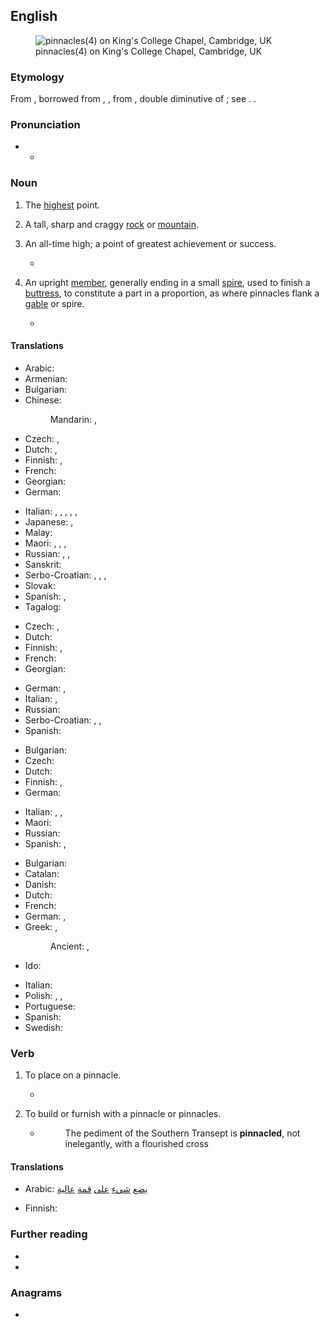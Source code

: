 ==English==
[[File:20130808_Kings_College_Chapel_Closeup_01.jpg|thumb|pinnacles(4) on King's College Chapel, Cambridge, UK]]

===Etymology===
From {{inh|en|enm|-}}, borrowed from {{der|en|fro|pinacle}}, {{m|fro|pinnacle}}, from {{der|en|LL.|pinnaculum||a peak, pinnacle}}, double diminutive of {{der|en|la|pinna||a pinnacle}}; see {{m|en|pin}}. {{doublet|en|panache}}.

===Pronunciation===
* {{IPA|en|/ˈpɪnəkəl/}}
** {{audio|en|LL-Q1860 (eng)-Vealhurl-pinnacle.wav|Audio (UK)}}

===Noun===
{{en-noun}}

# The [[high]]est point.
#: {{syn|en|acme|peak|summit}}
#: {{ant|en|nadir}}
# {{lb|en|geology}} A tall, sharp and craggy [[rock]] or [[mountain]].
#: {{cot|en|sea stack}}
# {{lb|en|figuratively}} An all-time high; a point of greatest achievement or success.
#: {{syn|en|Thesaurus:apex}}
#* {{quote-journal|1=en|year=2018|author=James Lambert|title=A multitude of ‘lishes’: The nomenclature of hybridity|journal=English World-Wide| page=7| url=https://www.researchgate.net/publication/318367113_A_multitude_of_lishes_The_nomenclature_of_hybridity| text=The '''pinnacle''' of the effort to fix restrictive meanings to a set of terminology can be found in two papers in ''American Speech'' by Feinsilver (1979, 1980).}}
# {{lb|en|architectural element}} An upright [[member]], generally ending in a small [[spire]], used to finish a [[buttress]], to constitute a part in a proportion, as where pinnacles flank a [[gable]] or spire.
#* {{RQ:Milton Paradise Lost|book=3|passage=Some renowned metropolis / With glistering spires and '''pinnacles''' around.}}

====Translations====
{{trans-top|highest point}}
* Arabic: {{t|ar|قِمَّة|f}}
* Armenian: {{t+|hy|գագաթնակետ}}
* Bulgarian: {{t|bg|връхна точка|f}}
* Chinese:
*: Mandarin: {{t+|cmn|巔峰|sc=Hani}}, {{t+|cmn|巅峰|tr=diānfēng|sc=Hani}}
* Czech: {{t+|cs|vrchol}}, {{t|cs|vrcholek|m}}
* Dutch: {{t+|nl|top|m}}, {{t+|nl|spits|m}}
* Finnish: {{t+|fi|huippu}}, {{t|fi|huippukohta}}
* French: {{t+|fr|cime}}
* Georgian: {{t|ka|მწვერვალი}}
* German: {{t+|de|Gipfel|m}}
{{trans-mid}}
* Italian: {{t+|it|pinnacolo|m}}, {{t+|it|cima|f}}, {{t+|it|picco|m}}, {{t+|it|somma|f}}, {{t+|it|guglia|f}}, {{t+|it|cuspide|f}}
* Japanese: {{t+|ja|頂上|tr=ちょうじょう, chōjō|sc=Jpan}}, {{t+|ja|頂点|tr=ちょうてん, chōten|sc=Jpan}}
* Malay: {{t|ms|puncak}}
* Maori: {{t|mi|karamata}}, {{t|mi|karamatamata}}, {{t|mi|taumata}}, {{t|mi|tihi}}
* Russian: {{t+|ru|пик|m}}, {{t|ru|[[высший|вы́сшая]] [[то́чка]]|f}}, {{t+|ru|верши́на|f}}
* Sanskrit: {{t+|sa|शिरस्|tr=śíras|n}}
* Serbo-Croatian: {{t+|sh|vrh}}, {{t+|sh|vrhunac}}, {{t|sh|врх|m}}, {{t|sh|врхунац|m}}
* Slovak: {{t|sk|vrchol|m}}
* Spanish: {{t+|es|cumbre|f}}, {{t+|es|pináculo|m}}
* Tagalog: {{t|tl|karurukan}}
{{trans-bottom}}

{{trans-top|tall, sharp and craggy rock or mountain}}
* Czech: {{t+|cs|špice|f}}, {{t+|cs|špička|f}}
* Dutch: {{t+|nl|spits|m}}
* Finnish: {{t|fi|[[terävä]] [[huippu]]}}, {{t|fi|kalliopaasi}}
* French: {{t+|fr|pic}}
* Georgian: {{t|ka|მწვერვალი}}
{{trans-mid}}
* German: {{t|de|Felsnadel|f}}, {{t|de|Felsturm|m}}
* Italian: {{t+|it|cima|f}}, {{t+|it|picco|m}}
* Russian: {{t|ru|[[остроконечный|остроконе́чная]] [[скала́]]|f}}
* Serbo-Croatian: {{t+|sh|šiljak}}, {{t+|sh|vrhunac}}, {{t+|sh|vrh}}
* Spanish: {{t+|es|pico|m}}
{{trans-bottom}}

{{trans-top|figuratively: all-time high}}
* Bulgarian: {{t+|bg|връх|m}}
* Czech: {{t|cs|(absolutní) špička|f}}
* Dutch: {{t+|nl|toppunt|n}}
* Finnish: {{t+|fi|kohokohta}}, {{t|fi|huippuhetki}}
* German: {{t+|de|Höhepunkt|m}}
{{trans-mid}}
* Italian: {{t+|it|apogeo|m}}, {{t+|it|culmine|m}}, {{t+|it|apice|m}}
* Maori: {{t|mi|karamata}}
* Russian: {{t+|ru|пик|m}}
* Spanish: {{t+|es|ápice|m}}, {{t+|es|pináculo|m}}
{{trans-bottom}}

{{trans-top|architecture: an upright member}}
* Bulgarian: {{t|bg|шпиц|m}}
* Catalan: {{t+|ca|pinacle|m}}
* Danish: {{t|da|fiale|c}}
* Dutch: {{t+|nl|pinakel|n}}
* French: {{t+|fr|pinacle|m}}
* German: {{t+|de|Pinakel|n}}, {{t|de| Fi­a­le|f}}
* Greek: {{t+|el|κορωνίδα|f}}, {{t+|el|πτερύγιο|n}}
*: Ancient: {{t|grc|κορωνίς|f}}, {{t|grc|πτερύγιον|n}}
* Ido: {{t+|io|pinaklo}}
{{trans-mid}}
* Italian: {{t+|it|pinnacolo|m}}
* Polish: {{t+|pl|pinakiel|m}}, {{t|pl|sterczyna|f}}, {{t+|pl|fiala|f}}
* Portuguese: {{t+|pt|pináculo|m}}
* Spanish: {{t+|es|pináculo|m}}
* Swedish: {{t+|sv|fial|c}}
{{trans-bottom}}

===Verb===
{{en-verb}}

# {{lb|en|transitive}} To place on a pinnacle.
#* {{quote-book|1=en|year=1887|author=H. Rider Haggard|authorlink=H. Rider Haggard|title=She: A History of Adventure|url=http://www.gutenberg.org/files/3155/3155-0.txt|passage=And down this vast gulf upon which we were '''pinnacled''' the great draught dashed and roared, driving clouds and misty wreaths of vapour before it, till we were nearly blinded, and utterly confused.}}
# {{lb|en|transitive}} To build or furnish with a pinnacle or pinnacles.
#* {{RQ:Warton Kiddington}}
#*: The pediment of the Southern Transept is '''pinnacled''', not inelegantly, with a flourished cross

====Translations====
{{trans-top|put something on a pinnacle}}
* Arabic: [[يضع]] [[شيء]] [[على]] [[قمة]] [[عالية]]
{{trans-mid}}
* Finnish: {{t|fi|[[asettaa]] [[huippu|huipulle]]}}
{{trans-bottom}}

===Further reading===
* {{R:Webster 1913}}
* {{R:Century 1911}}

===Anagrams===
* {{anagrams|en|a=aceilnnp|pannicle}}